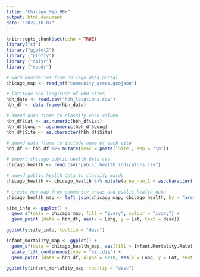 ```yaml
---
title: "Chicago_Map_HBH"
output: html_document
date: "2022-10-07"
---
```


```r
knitr::opts_chunk$set(echo = TRUE)
library("sf")
library("ggplot2")
library ("plotly")
library ("dplyr")
library ("readr")
```

```r
# ward boundaries from chicago data portal
chicago_map <- read_sf("community_areas.geojson")

# latitude and longitude of HBH sites
hbh_data <- read.csv("hbh_locations.csv")
hbh_df <- data.frame(hbh_data)

# amend data frame to classify each column
hbh_df$Lat <- as.numeric(hbh_df$Lat)
hbh_df$Long <- as.numeric(hbh_df$Long)
hbh_df$Site <- as.character(hbh_df$Site)

# amend data frame to include name of each site
hbh_df <- hbh_df %>% mutate(desc = paste(`Site`, sep = "\n"))

# import chicago public health data csv
chicago_health <- read.csv("public_health_indicators.csv")

# amend public health data to classify wards
chicago_health <- chicago_health %>% mutate(area_num_1 = as.character(`Community.Area`))

# create new map from community areas and public health data
chicago_health_map <- left_join(chicago_map, chicago_health, by = "area_num_1")
```


```r
site_info <- ggplot() +
  geom_sf(data = chicago_map, fill = "ivory", colour = "ivory") + 
  geom_point (data = hbh_df, aes(x = Long, y = Lat, text = desc))

ggplotly(site_info, tooltip = "desc")

```


```r
infant_mortality_map <- ggplot() +
  geom_sf(data = chicago_health_map, aes(fill = Infant.Mortality.Rate)) +
  scale_fill_continuous(type = "viridis") +
  geom_point (data = hbh_df, alpha = 8/10, aes(x = Long, y = Lat, text = desc))

ggplotly(infant_mortality_map, tooltip = "desc")
  
```